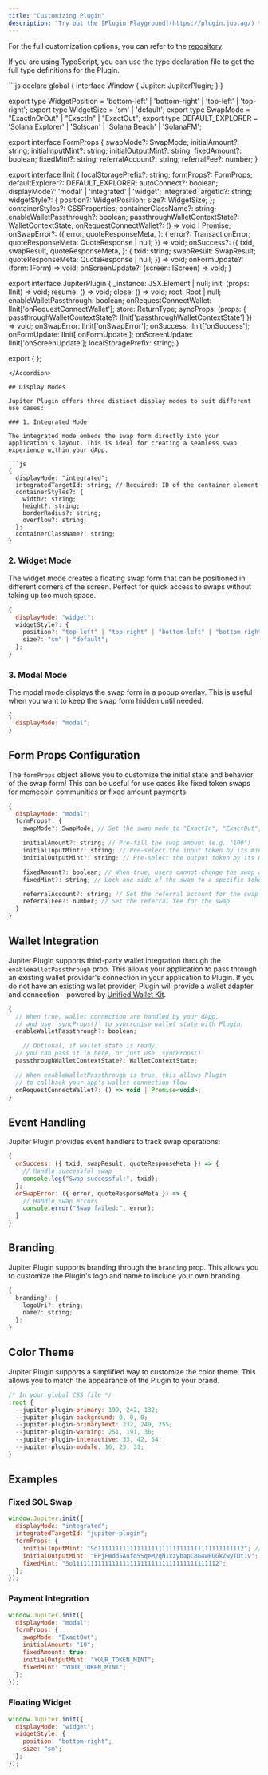 ```yaml
---
title: "Customizing Plugin"
description: "Try out the [Plugin Playground](https://plugin.jup.ag/) to experience the full swap features and see the different customization options with code snippets."
---
```


For the full customization options, you can refer to the [repository](https://github.com/jup-ag/plugin/blob/main/src/types/index.d.ts).

If you are using TypeScript, you can use the type declaration file to get the full type definitions for the Plugin.

<Accordion title="Full TypeScript Declaration">
```js
  declare global {
    interface Window {
        Jupiter: JupiterPlugin;
    }
}

export type WidgetPosition = 'bottom-left' | 'bottom-right' | 'top-left' | 'top-right';
export type WidgetSize = 'sm' | 'default';
export type SwapMode = "ExactInOrOut" | "ExactIn" | "ExactOut";
export type DEFAULT_EXPLORER = 'Solana Explorer' | 'Solscan' | 'Solana Beach' | 'SolanaFM';

export interface FormProps {
    swapMode?: SwapMode;
    initialAmount?: string;
    initialInputMint?: string;
    initialOutputMint?: string;
    fixedAmount?: boolean;
    fixedMint?: string;
    referralAccount?: string;
    referralFee?: number;
}

export interface IInit {
    localStoragePrefix?: string;
    formProps?: FormProps;
    defaultExplorer?: DEFAULT_EXPLORER;
    autoConnect?: boolean;
    displayMode?: 'modal' | 'integrated' | 'widget';
    integratedTargetId?: string;
    widgetStyle?: {
        position?: WidgetPosition;
        size?: WidgetSize;
    };
    containerStyles?: CSSProperties;
    containerClassName?: string;
    enableWalletPassthrough?: boolean;
    passthroughWalletContextState?: WalletContextState;
    onRequestConnectWallet?: () => void | Promise<void>;
    onSwapError?: ({
        error,
        quoteResponseMeta,
    }: {
        error?: TransactionError;
        quoteResponseMeta: QuoteResponse | null;
    }) => void;
    onSuccess?: ({
        txid,
        swapResult,
        quoteResponseMeta,
    }: {
        txid: string;
        swapResult: SwapResult;
        quoteResponseMeta: QuoteResponse | null;
    }) => void;
    onFormUpdate?: (form: IForm) => void;
    onScreenUpdate?: (screen: IScreen) => void;
}

export interface JupiterPlugin {
    _instance: JSX.Element | null;
    init: (props: IInit) => void;
    resume: () => void;
    close: () => void;
    root: Root | null;
    enableWalletPassthrough: boolean;
    onRequestConnectWallet: IInit['onRequestConnectWallet'];
    store: ReturnType<typeof createStore>;
    syncProps: (props: { passthroughWalletContextState?: IInit['passthroughWalletContextState'] }) => void;
    onSwapError: IInit['onSwapError'];
    onSuccess: IInit['onSuccess'];
    onFormUpdate: IInit['onFormUpdate'];
    onScreenUpdate: IInit['onScreenUpdate'];
    localStoragePrefix: string;
}

export { };
```
</Accordion>

## Display Modes

Jupiter Plugin offers three distinct display modes to suit different use cases:

### 1. Integrated Mode

The integrated mode embeds the swap form directly into your application's layout. This is ideal for creating a seamless swap experience within your dApp.

```js
{
  displayMode: "integrated";
  integratedTargetId: string; // Required: ID of the container element
  containerStyles?: {
    width?: string;
    height?: string;
    borderRadius?: string;
    overflow?: string;
  };
  containerClassName?: string;
}
```

### 2. Widget Mode

The widget mode creates a floating swap form that can be positioned in different corners of the screen. Perfect for quick access to swaps without taking up too much space.

```js
{
  displayMode: "widget";
  widgetStyle?: {
    position?: "top-left" | "top-right" | "bottom-left" | "bottom-right";
    size?: "sm" | "default";
  };
}
```

### 3. Modal Mode

The modal mode displays the swap form in a popup overlay. This is useful when you want to keep the swap form hidden until needed.

```js
{
  displayMode: "modal";
}
```

## Form Props Configuration

The `formProps` object allows you to customize the initial state and behavior of the swap form! This can be useful for use cases like fixed token swaps for memecoin communities or fixed amount payments.

```js
{
  displayMode: "modal";
  formProps?: {
    swapMode?: SwapMode; // Set the swap mode to "ExactIn", "ExactOut", or default to "ExactInOrOut"

    initialAmount?: string; // Pre-fill the swap amount (e.g. "100")
    initialInputMint?: string; // Pre-select the input token by its mint address
    initialOutputMint?: string; // Pre-select the output token by its mint address

    fixedAmount?: boolean; // When true, users cannot change the swap amount
    fixedMint?: string; // Lock one side of the swap to a specific token by its mint address

    referralAccount?: string; // Set the referral account for the swap
    referralFee?: number; // Set the referral fee for the swap
  }
}
```

## Wallet Integration

Jupiter Plugin supports third-party wallet integration through the `enableWalletPassthrough` prop. This allows your application to pass through an existing wallet provider's connection in your application to Plugin. If you do not have an existing wallet provider, Plugin will provide a wallet adapter and connection - powered by [Unified Wallet Kit](/docs/tool-kits/wallet-kit/).

```js
{
  // When true, wallet connection are handled by your dApp,
  // and use `syncProps()` to syncronise wallet state with Plugin.
  enableWalletPassthrough?: boolean;

    // Optional, if wallet state is ready, 
  // you can pass it in here, or just use `syncProps()`
  passthroughWalletContextState?: WalletContextState;

  // When enableWalletPassthrough is true, this allows Plugin
  // to callback your app's wallet connection flow
  onRequestConnectWallet?: () => void | Promise<void>;
}
```

## Event Handling

Jupiter Plugin provides event handlers to track swap operations:

```js
{
  onSuccess: ({ txid, swapResult, quoteResponseMeta }) => {
    // Handle successful swap
    console.log("Swap successful:", txid);
  };
  onSwapError: ({ error, quoteResponseMeta }) => {
    // Handle swap errors
    console.error("Swap failed:", error);
  }
}
```

## Branding

Jupiter Plugin supports branding through the `branding` prop. This allows you to customize the Plugin's logo and name to include your own branding.

```js
{
  branding?: {
    logoUri?: string;
    name?: string;
  };
}
```

## Color Theme

Jupiter Plugin supports a simplified way to customize the color theme. This allows you to match the appearance of the Plugin to your brand.

```js
/* In your global CSS file */
:root {
  --jupiter-plugin-primary: 199, 242, 132;
  --jupiter-plugin-background: 0, 0, 0;
  --jupiter-plugin-primaryText: 232, 249, 255;
  --jupiter-plugin-warning: 251, 191, 36;
  --jupiter-plugin-interactive: 33, 42, 54;
  --jupiter-plugin-module: 16, 23, 31;
}
```

## Examples

### Fixed SOL Swap

```js
window.Jupiter.init({
  displayMode: "integrated";
  integratedTargetId: "jupiter-plugin";
  formProps: {
    initialInputMint: "So11111111111111111111111111111111111111112"; // SOL
    initialOutputMint: "EPjFWdd5AufqSSqeM2qN1xzybapC8G4wEGGkZwyTDt1v"; // USDC
    fixedMint: "So11111111111111111111111111111111111111112";
  };
});
```

### Payment Integration

```js
window.Jupiter.init({
  displayMode: "modal";
  formProps: {
    swapMode: "ExactOut";
    initialAmount: "10";
    fixedAmount: true;
    initialOutputMint: "YOUR_TOKEN_MINT";
    fixedMint: "YOUR_TOKEN_MINT";
  };
});
```

### Floating Widget

```js
window.Jupiter.init({
  displayMode: "widget";
  widgetStyle: {
    position: "bottom-right";
    size: "sm";
  };
});
```

